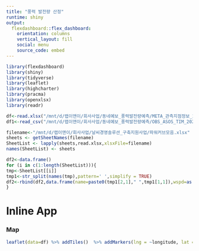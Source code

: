 ```yaml
---
title: "풍력 발전량 산정"
runtime: shiny
output: 
  flexdashboard::flex_dashboard:
    orientation: columns
    vertical_layout: fill
    social: menu
    source_code: embed
---
```


```r
library(flexdashboard)
library(shiny)
library(tidyverse)
library(leaflet)
library(highcharter)
library(pracma)
library(openxlsx)
library(readr)

df<-read.xlsx("/mnt/d/랩이앤이/회사사업/동네예보_풍력발전량예측/META_관측지점정보_20220519132705.xlsx",sheet=1,detectDates=TRUE) %>% rename(name=지점명,longitude=경도,latitude=위도,ids=지점) %>% as.data.frame  
df1<-read_csv("/mnt/d/랩이앤이/회사사업/동네예보_풍력발전량예측/OBS_ASOS_TIM_20220519112933.csv",locale=locale('ko',encoding='euc-kr')) %>% set_names(c("ids","name","datetime","temp","wspd","wdir","humd","mslp")) %>% mutate(dates=as.Date(datetime,format="%Y-%m-%d")) %>% as.data.frame

filename<-"/mnt/d/랩이앤이/회사사업/날씨경영솔루션_구축지원사업/파워커브모음.xlsx"
sheets <- getSheetNames(filename)
SheetList <- lapply(sheets,read.xlsx,xlsxFile=filename)
names(SheetList) <- sheets

df2<-data.frame()
for (i in c(1:length(SheetList))){
tmp<-SheetList[[i]]
tmp1<-str_split(names(tmp),pattern=' ',simplify = TRUE)
df2<-rbind(df2,data.frame(name=paste0(tmp1[2,1]," ",tmp1[1,1]),wspd=as.numeric(tmp[,1]),wp=as.numeric(tmp[,2])) %>% mutate(wspd=ifelse(is.na(wspd),0,wspd),wp=ifelse(is.na(wp),0,wp)))
}
```

Inline App
=======================================================================

### Map
```r
leaflet(data=df) %>% addTiles()  %>% addMarkers(lng = ~longitude, lat = ~latitude, layerId = ~ids) %>% setView(lng = 125 , lat = 33, zoom = 12)
```
